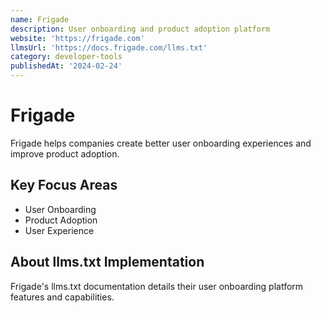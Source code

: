 ```yaml
---
name: Frigade
description: User onboarding and product adoption platform
website: 'https://frigade.com'
llmsUrl: 'https://docs.frigade.com/llms.txt'
category: developer-tools
publishedAt: '2024-02-24'
---
```


# Frigade

Frigade helps companies create better user onboarding experiences and improve product adoption.

## Key Focus Areas

- User Onboarding
- Product Adoption
- User Experience

## About llms.txt Implementation

Frigade's llms.txt documentation details their user onboarding platform features and capabilities.
